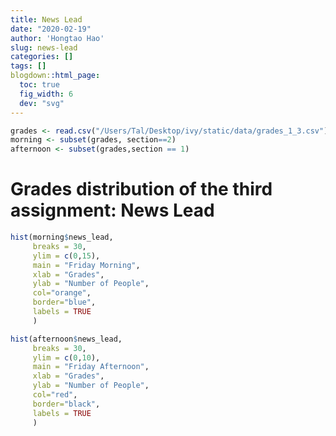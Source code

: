 ```yaml
---
title: News Lead
date: "2020-02-19"
author: 'Hongtao Hao'
slug: news-lead
categories: []
tags: []
blogdown::html_page:
  toc: true
  fig_width: 6
  dev: "svg"
---
```


```r
grades <- read.csv("/Users/Tal/Desktop/ivy/static/data/grades_1_3.csv")
morning <- subset(grades, section==2)
afternoon <- subset(grades,section == 1)
```


# Grades distribution of the third assignment: News Lead

```r
hist(morning$news_lead,
     breaks = 30,
     ylim = c(0,15),
     main = "Friday Morning",
     xlab = "Grades",
     ylab = "Number of People",
     col="orange",
     border="blue",
     labels = TRUE
     )
```

```r
hist(afternoon$news_lead,
     breaks = 30,
     ylim = c(0,10),
     main = "Friday Afternoon",
     xlab = "Grades",
     ylab = "Number of People",
     col="red",
     border="black",
     labels = TRUE
     )
```
